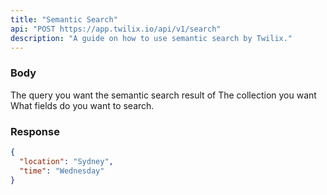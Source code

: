 ```yaml
---
title: "Semantic Search"
api: "POST https://app.twilix.io/api/v1/search"
description: "A guide on how to use semantic search by Twilix."
---
```


### Body

<ParamField body="text" type="string">
  The query you want the semantic search result of
</ParamField>

<ParamField body="collection" type="string" required>
  The collection you want
</ParamField>

<ParamField body="fields" type="array">
  What fields do you want to search.
</ParamField>

### Response

<ResponseExample>

```json Response
{
  "location": "Sydney",
  "time": "Wednesday"
}
```

</ResponseExample>

<Snippet file="header-application-type.mdx" />
